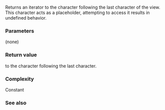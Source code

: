 {{cpp/experimental/basic_string_view/title | end | cend}}
{{cpp/experimental/basic_string_view/navbar}}
{{dcl begin}}
{{dcl | since=libfund_ts |
constexpr const_iterator end() const noexcept;
}}
{{dcl | since=libfund_ts |
constexpr const_iterator cend() const noexcept;
}}
{{dcl end}}

Returns an iterator to the character following the last character of the view. This character acts as a placeholder, attempting to access it results in undefined behavior.

{{image|range-begin-end.svg}}

===Parameters===
(none)

===Return value===
{{tt|const_iterator}} to the character following the last character.

===Complexity===
Constant

===See also===

{{dsc begin}}
{{dsc inc | cpp/experimental/basic_string_view/dsc begin}}
{{dsc end}}